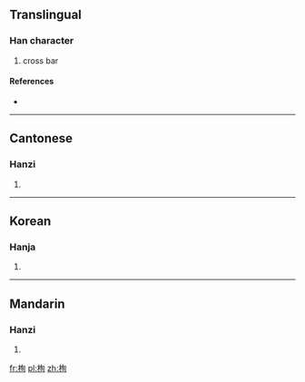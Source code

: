 ==Translingual==

===Han character===
{{Han char|rn=75|rad=木|as=06|sn=10|four=47920|canj=DPA}}

# cross bar

====References====
* {{Han ref|kx=0521.130|dkj=14688|dj=0910.070|hdz=21203.020|uh=6812|ud=26642|bh=D1EC|bd=53740}}

----

==Cantonese==

===Hanzi===
{{yue-hanzi|jyut=[[ceon4]], [[seon1]], [[seon2]]|y=cheun4, seun1, seun2}}

# {{defn|lang=yue|sort=木06}}

----

==Korean==

===Hanja===
{{ko-hanja|hangeul=순|eumhun=|rv=sun|mr=sun|y=swun}}

# {{defn|lang=ko|sort=木06}}

----

==Mandarin==

===Hanzi===
{{cmn-hanzi|pin=[[xún]] ([[xun2]])|wg=hsün<sup>2</sup>}}

# {{defn|lang=cmn|sort=木06}}

[[fr:栒]]
[[pl:栒]]
[[zh:栒]]